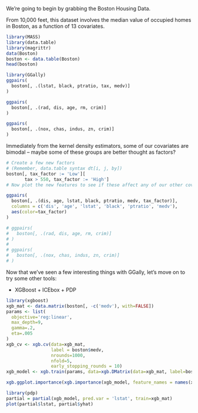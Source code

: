 
We're going to begin by grabbing the Boston Housing Data.

From 10,000 feet, this dataset involves the median value of occupied homes in Boston, as a function of 13 covariates.

```r
library(MASS)
library(data.table)
library(magrittr)
data(Boston)
boston <- data.table(Boston)
head(boston)
```



```r
library(GGally)
ggpairs(
  boston[, .(lstat, black, ptratio, tax, medv)]
)

ggpairs(
  boston[, .(rad, dis, age, rm, crim)]
)

ggpairs(
  boston[, .(nox, chas, indus, zn, crim)]
)

```


Immediately from the kernel density estimators, some of our covariates are bimodal -- maybe some of these groups are better thought as factors?


```r
# Create a few new factors 
# (Remember, data.table syntax dt[i, j, by])
boston[, tax_factor := 'Low'][
       tax > 550, tax_factor := 'High']
# Now plot the new features to see if these affect any of our other covariates in interesting ways!

ggpairs(
  boston[, .(dis, age, lstat, black, ptratio, medv, tax_factor)],
  columns = c('dis', 'age', 'lstat', 'black', 'ptratio', 'medv'),
  aes(color=tax_factor)
)

# ggpairs(
#   boston[, .(rad, dis, age, rm, crim)]
# )
# 
# ggpairs(
#   boston[, .(nox, chas, indus, zn, crim)]
# )

```

Now that we've seen a few interesting things with GGally, let's move on to try some other tools:

- XGBoost + ICEbox + PDP
```r
library(xgboost)
xgb_mat <- data.matrix(boston[, -c('medv'), with=FALSE])
params <- list(
  objective='reg:linear',
  max_depth=9,
  gamma=.2, 
  eta=.005
)
xgb_cv <- xgb.cv(data=xgb_mat,
                 label = boston$medv,
                 nrounds=1000,
                 nfold=5,
                 early_stopping_rounds = 10)
xgb_model <- xgb.train(params, data=xgb.DMatrix(data=xgb_mat, label=boston$medv), nround=100)
```
```r
xgb.ggplot.importance(xgb.importance(xgb_model, feature_names = names(xgb_mat)))
```

```r
library(pdp)
partial = partial(xgb_model, pred.var = 'lstat', train=xgb_mat)
plot(partial$lstat, partial$yhat)
```

